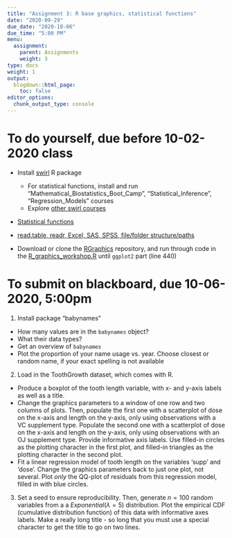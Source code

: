 ```yaml
---
title: "Assignment 3: R base graphics, statistical functions"
date: "2020-09-29"
due_date: "2020-10-06"
due_time: "5:00 PM"
menu:
  assignment:
    parent: Assignments
    weight: 3
type: docs
weight: 1
output:
  blogdown::html_page:
    toc: false
editor_options: 
  chunk_output_type: console
---
```

  
# To do yourself, due before 10-02-2020 class

- Install [swirl](https://swirlstats.com/students.html) R package
    - For statistical functions, install and run "Mathematical_Biostatistics_Boot_Camp", "Statistical_Inference", "Regression_Models" courses
    - Explore [other swirl courses](https://github.com/swirldev/swirl_courses)
    
- [Statistical functions](https://geanders.github.io/RProgrammingForResearch/exploring-data-3.html)

- [read.table, readr, Excel, SAS, SPSS, file/folder structure/paths](https://geanders.github.io/RProgrammingForResearch/entering-and-cleaning-data-1.html)

- Download or clone the [RGraphics](https://github.com/clayford/RGraphics) repository, and run through code in the [R_graphics_workshop.R](https://raw.githubusercontent.com/clayford/RGraphics/master/R_graphics_workshop.R) until `ggplot2` part (line 440)

# To submit on blackboard, due 10-06-2020, 5:00pm

1. Install package "babynames"  
  - How many values are in the `babynames` object?  
  - What their data types?  
  - Get an overview of `babynames`  
  - Plot the proportion of your name usage vs. year. Choose closest or random name, if your exact spelling is not available  

2. Load in the ToothGrowth dataset, which comes with R.  
  - Produce a boxplot of the tooth length variable, with x- and y-axis labels as well as a title.  
  - Change the graphics parameters to a window of one row and two columns of plots. Then, populate the first one with a scatterplot of dose on the x-axis and length on the y-axis, only using observations with a VC supplement type. Populate the second one with a scatterplot of dose on the x-axis and length on the y-axis, only using observations with an OJ supplement type. Provide informative axis labels. Use filled-in circles as the plotting character in the first plot, and filled-in triangles as the plotting character in the second plot.  
  - Fit a linear regression model of tooth length on the variables 'supp' and 'dose'. Change the graphics parameters back to just one plot, not several. Plot *only* the QQ-plot of residuals from this regression model, filled in with blue circles. 

3. Set a seed to ensure reproducibility. Then, generate $n=100$ random variables from a a $Exponential(\lambda=5)$ distribution. Plot the empirical CDF (cumulative distribution function) of this data with informative axes labels. Make a really long title - so long that you must use a special character to get the title to go on two lines.
